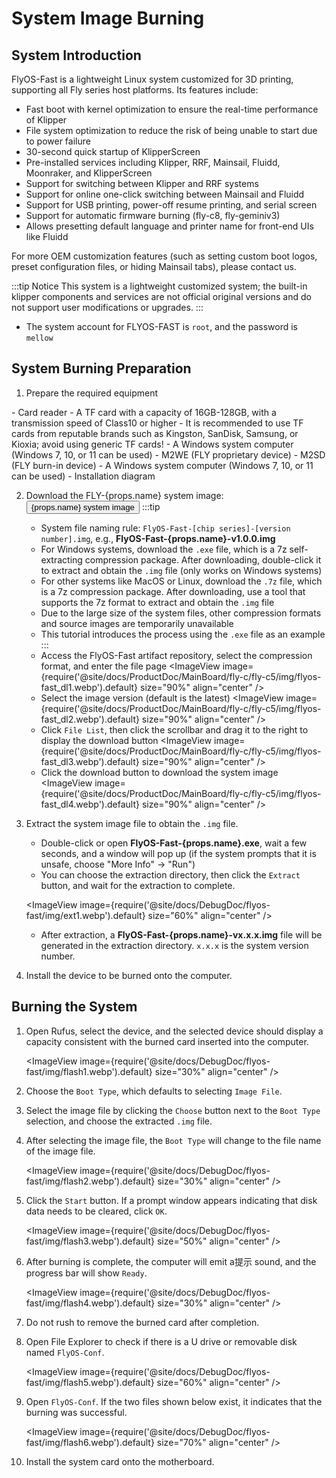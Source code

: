 
# System Image Burning

## System Introduction
FlyOS-Fast is a lightweight Linux system customized for 3D printing, supporting all Fly series host platforms. Its features include:

- Fast boot with kernel optimization to ensure the real-time performance of Klipper
- File system optimization to reduce the risk of being unable to start due to power failure
- 30-second quick startup of KlipperScreen
- Pre-installed services including Klipper, RRF, Mainsail, Fluidd, Moonraker, and KlipperScreen
- Support for switching between Klipper and RRF systems
- Support for online one-click switching between Mainsail and Fluidd
- Support for USB printing, power-off resume printing, and serial screen
- Support for automatic firmware burning (fly-c8, fly-geminiv3)
- Allows presetting default language and printer name for front-end UIs like Fluidd

For more OEM customization features (such as setting custom boot logos, preset configuration files, or hiding Mainsail tabs), please contact us.

:::tip Notice
This system is a lightweight customized system; the built-in klipper components and services are not official original versions and do not support user modifications or upgrades.
:::


- The system account for FLYOS-FAST is `root`, and the password is `mellow`


## System Burning Preparation

1. Prepare the required equipment

<Tabs>
    <TabItem value="usb" label="If using a TF card to boot the system, prepare the following devices:" default>
        - Card reader
        - A TF card with a capacity of 16GB-128GB, with a transmission speed of Class10 or higher
        - It is recommended to use TF cards from reputable brands such as Kingston, SanDisk, Samsung, or Kioxia; avoid using generic TF cards!
        - A Windows system computer (Windows 7, 10, or 11 can be used)
    </TabItem>
    <TabItem value="can" label="If using M2WE to boot the system, prepare the following devices">
        - M2WE (FLY proprietary device)
        - M2SD (FLY burn-in device)
        - A Windows system computer (Windows 7, 10, or 11 can be used)
        - Installation diagram
            <ImageView image={require('@site/docs/General/fly-os/img/m2sd/m2sd-1.webp').default} size="90%" align="center" />
    </TabItem>
</Tabs>


2. Download the FLY-{props.name} system image: <Button variant="contained" disableElevation component="a" rel="noopener" href="https://g-ofpa1390.coding.net/public-artifacts/3D-Printers/flyos-fast/packages">{props.name} system image</Button>
    :::tip
    - System file naming rule: `FlyOS-Fast-[chip series]-[version number].img`, e.g., **FlyOS-Fast-{props.name}-v1.0.0.img**
    - For Windows systems, download the `.exe` file, which is a 7z self-extracting compression package. After downloading, double-click it to extract and obtain the `.img` file (only works on Windows systems)
    - For other systems like MacOS or Linux, download the `.7z` file, which is a 7z compression package. After downloading, use a tool that supports the 7z format to extract and obtain the `.img` file
    - Due to the large size of the system files, other compression formats and source images are temporarily unavailable
    - This tutorial introduces the process using the `.exe` file as an example
    :::
    - Access the FlyOS-Fast artifact repository, select the compression format, and enter the file page
    <ImageView image={require('@site/docs/ProductDoc/MainBoard/fly-c/fly-c5/img/flyos-fast_dl1.webp').default} size="90%" align="center" />
    - Select the image version (default is the latest)
    <ImageView image={require('@site/docs/ProductDoc/MainBoard/fly-c/fly-c5/img/flyos-fast_dl2.webp').default} size="90%" align="center" />
    - Click `File List`, then click the scrollbar and drag it to the right to display the download button
    <ImageView image={require('@site/docs/ProductDoc/MainBoard/fly-c/fly-c5/img/flyos-fast_dl3.webp').default} size="90%" align="center" />
    - Click the download button to download the system image
    <ImageView image={require('@site/docs/ProductDoc/MainBoard/fly-c/fly-c5/img/flyos-fast_dl4.webp').default} size="90%" align="center" />


3. Extract the system image file to obtain the `.img` file.
    - Double-click or open **FlyOS-Fast-{props.name}.exe**, wait a few seconds, and a window will pop up (if the system prompts that it is unsafe, choose "More Info" -> "Run")
    - You can choose the extraction directory, then click the `Extract` button, and wait for the extraction to complete.
    
    <ImageView image={require('@site/docs/DebugDoc/flyos-fast/img/ext1.webp').default} size="60%" align="center" />

    - After extraction, a **FlyOS-Fast-{props.name}-vx.x.x.img** file will be generated in the extraction directory. `x.x.x` is the system version number.


4. Install the device to be burned onto the computer.


## Burning the System

1. Open Rufus, select the device, and the selected device should display a capacity consistent with the burned card inserted into the computer.

    <ImageView image={require('@site/docs/DebugDoc/flyos-fast/img/flash1.webp').default} size="30%" align="center" />

2. Choose the `Boot Type`, which defaults to selecting `Image File`.
3. Select the image file by clicking the `Choose` button next to the `Boot Type` selection, and choose the extracted `.img` file.
4. After selecting the image file, the `Boot Type` will change to the file name of the image file.

    <ImageView image={require('@site/docs/DebugDoc/flyos-fast/img/flash2.webp').default} size="30%" align="center" />

5. Click the `Start` button. If a prompt window appears indicating that disk data needs to be cleared, click `OK`.

    <ImageView image={require('@site/docs/DebugDoc/flyos-fast/img/flash3.webp').default} size="50%" align="center" />

6. After burning is complete, the computer will emit a提示 sound, and the progress bar will show `Ready`.

    <ImageView image={require('@site/docs/DebugDoc/flyos-fast/img/flash4.webp').default} size="30%" align="center" />

7. Do not rush to remove the burned card after completion.
8. Open File Explorer to check if there is a U drive or removable disk named `FlyOS-Conf`.

    <ImageView image={require('@site/docs/DebugDoc/flyos-fast/img/flash5.webp').default} size="60%" align="center" />

9. Open `FlyOS-Conf`. If the two files shown below exist, it indicates that the burning was successful.

    <ImageView image={require('@site/docs/DebugDoc/flyos-fast/img/flash6.webp').default} size="70%" align="center" />

10. Install the system card onto the motherboard.
